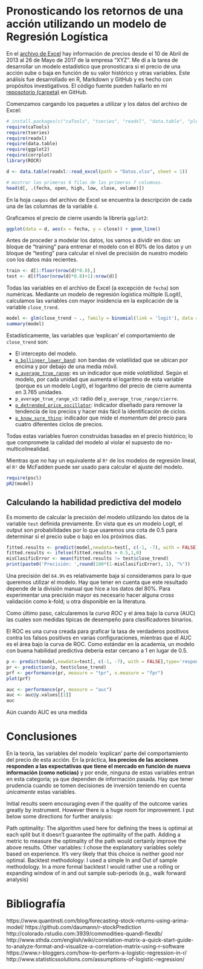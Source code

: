 # Pronosticando los retornos de una acción utilizando un modelo de Regresión Logística

En el [archivo de Excel](https://cecabrera.github.io/files/Datos.xlsx) hay información de precios desde el 10 de Abril de 2013 al 26 de Mayo de 2017 de la empresa "XYZ". Me dí a la tarea de desarrollar un modelo estadístico que pronosticara si el precio de una acción sube o baja en función de su valor histórico y otras variables. Este análisis fue desarrollado en R, Markdown y GitHub y es hecho con propósitos investigativos. El código fuente pueden hallarlo en mi [reposotorio (carpeta)](https://github.com/cecabrera/stock) en GitHub.

Comenzamos cargando los paquetes a utilizar y los datos del archivo de Excel:

```r
# install.packages(c("caTools", "tseries", "readxl", "data.table", "plotly"))
require(caTools)
require(tseries)
require(readxl)
require(data.table)
require(ggplot2)
require(corrplot)
library(ROCR)

d <- data.table(readxl::read_excel(path = "Datos.xlsx", sheet = 1))

# mostrar las primeras 6 filas de las primeras 7 columnas.
head(d[, .(fecha, open, high, low, close, volume)])
```

En la hoja `campos` del archivo de Excel se encuentra la descripción de cada una de las columnas de la variable `d`.

Graficamos el precio de cierre usando la librería `ggplot2`:
```r

ggplot(data = d, aes(x = fecha, y = close)) + geom_line()

```

Antes de proceder a modelar los datos, los vamos a dividir en dos: un bloque de "training" para entrenar el modelo con el 80% de los datos y un bloque de "testing" para calcular el nivel de precisión de nuestro modelo con los datos más recientes. 

```r
train <- d[1:floor(nrow(d)*0.8),]
test <- d[(floor(nrow(d)*0.8)+1):nrow(d)]
```

Todas las variables en el archivo de Excel (a excepción de `fecha`) son numéricas. Mediante un modelo de regresión logística múltiple (Logit), calculamos las variables con mayor insidencia en la explicación de la variable `close_trend`.

```r
model <- glm(close_trend ~ ., family = binomial(link = 'logit'), data = train[, -1, with = FALSE])
summary(model)
```

Estadísticamente, las variables que 'explican' el comportamiento de `close_trend` son:

- El intercepto del modelo.
- [`p_bollinger_lower_band`](https://es.wikipedia.org/wiki/Bandas_de_Bollinger): son bandas de volatilidad que se ubican por encima y por debajo de una media móvil. 
- [`p_average_true_range`](http://stockcharts.com/school/doku.php?id=chart_school:technical_indicators:average_true_range_atr): es un indicador que mide _volatilidad_. Según el modelo, por cada unidad que aumenta el logaritmo de esta variable (porque es un modelo Logit), el logaritmo del precio de cierre aumenta en 3.765 unidades.
- `p_average_true_range_v3`: radio del `p_average_true_range/cierre`.
- [`p_detrended_price_oscillator`](http://stockcharts.com/school/doku.php?id=chart_school:technical_indicators:detrended_price_osci): indicador diseñado para remover la tendencia de los precios y hacer más fácil la identificación de ciclos.
- [`p_know_sure_thing`](http://stockcharts.com/school/doku.php?id=chart_school:technical_indicators:know_sure_thing_kst): indicador que mide el _momentum_ del precio para cuatro diferentes ciclos de precios.

Todas estas variables fueron construidas basadas en el precio histórico; lo que compromete la calidad del modelo al violar el supuesto de no-multicolinealidad.

Mientras que no hay un equivalente al `R²` de los modelos de regresión lineal, el `R²` de McFadden puede ser usado para calcular el ajuste del modelo. 

```r
require(pscl)
pR2(model)
```

## Calculando la habilidad predictiva del modelo

Es momento de calcular la precisión del modelo utilizando los datos de la variable `test` definida previamente. En vista que es un modelo Logit, el output son probabilidades por lo que usaremos una cota de 0.5 para determinar si el precio sube o bajo en los próximos días.

```r
fitted.results <- predict(model,newdata=test[, c(-1, -7), with = FALSE],type='response')
fitted.results <- ifelse(fitted.results > 0.5,1,0)
misClasificError <- mean(fitted.results != test$close_trend)
print(paste0('Precisión: ',round(100*(1-misClasificError), 1), "%"))
```

Una precisión del `64.9%` es relativamente baja si consideramos para lo que queremos utilizar el modelo. Hay que tener en cuenta que este resultado depende de la división manual que hice a los datos del 80%. Para experimentar una precisión mayor es necesario hacer alguna cross validación como k-fold; u otra disponible en la literatura.

Como último paso, calcularemos la _curva ROC_ y el área bajo la curva (AUC) las cuales son medidas típicas de desempeño para clasificadores binarios. 

El ROC es una curva creada para graficar la tasa de verdaderos positivos contra los falsos positivos en varias configuraciones, mientras que el AUC es el área bajo la curva de ROC. Como estándar en la academia, un modelo con buena habilidad predictiva debería estar cercano a 1 en lugar de 0.5.

```r
p <- predict(model,newdata=test[, c(-1, -7), with = FALSE],type='response')
pr <- prediction(p, test$close_trend)
prf <- performance(pr, measure = "tpr", x.measure = "fpr")
plot(prf)

auc <- performance(pr, measure = "auc")
auc <- auc@y.values[[1]]
auc
```

Aún cuando AUC es una medida 

# Conclusiones

En la teoría, las variables del modelo 'explican' parte del comportamiento del precio de esta acción. En la práctica, __los precios de las acciones responden a las expectativas que tiene el mercado en función de nueva información (como noticias)__ y por ende, ninguna de estas variables entran en esta categoría; ya que dependen de información pasada. Hay que tener prudencia cuando se tomen decisiones de inversión teniendo en cuenta _únicamente_ estas variables. 

Initial results seem encouraging even if the quality of the outcome varies greatly by instrument. However there is a huge room for improvement. I put below some directions for further analysis:

Path optimality: The algorithm used here for defining the trees is optimal at each split but it doesn’t guarantee the optimality of the path. Adding a metric to measure the optimality of the path would certainly improve the above results.
Other variables: I chose the explanatory variables solely based on experience. It’s very likely that this choice is neither good nor optimal.
Backtest methodology: I used a simple In and Out of sample methodology. In a more formal backtest I would rather use a rolling or expanding window of in and out sample sub-periods (e.g., walk forward analysis)

# Bibliografía

https://www.quantinsti.com/blog/forecasting-stock-returns-using-arima-model/
https://github.com/daumann/r-stockPrediction
http://colorado.rstudio.com:3939/commodities-quandl-flexdb/
http://www.sthda.com/english/wiki/correlation-matrix-a-quick-start-guide-to-analyze-format-and-visualize-a-correlation-matrix-using-r-software
https://www.r-bloggers.com/how-to-perform-a-logistic-regression-in-r/
http://www.statisticssolutions.com/assumptions-of-logistic-regression/